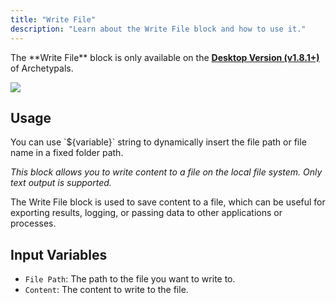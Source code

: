 ```yaml
---
title: "Write File"
description: "Learn about the Write File block and how to use it."
---
```



<Callout type="warning" emoji="⚠️">
  The **Write File** block is only available on the <a href="/installation-desktop/overview" target="_blank"><b>Desktop Version (v1.8.1+)</b></a> of Archetypals.<br />
</Callout>

<Image
  src="/images/agent-flows/write-file.png"
  height={1080}
  width={1920}
  quality={100}
/>

## Usage

<Callout type="info" emoji="💡">
 You can use `${variable}` string to dynamically insert the file path or file name in a fixed folder path.
</Callout>

_This block allows you to write content to a file on the local file system. Only text output is supported._

The Write File block is used to save content to a file, which can be useful for exporting results, logging, or passing data to other applications or processes.

## Input Variables

- `File Path`: The path to the file you want to write to.
- `Content`: The content to write to the file.